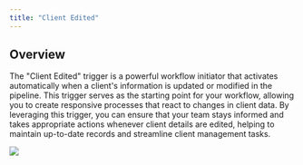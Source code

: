 ```yaml
---
title: "Client Edited"
---
```


## Overview

The "Client Edited" trigger is a powerful workflow initiator that activates automatically when a client's information is updated or modified in the pipeline. This trigger serves as the starting point for your workflow, allowing you to create responsive processes that react to changes in client data. By leveraging this trigger, you can ensure that your team stays informed and takes appropriate actions whenever client details are edited, helping to maintain up-to-date records and streamline client management tasks.

![](/images/workflows/client_edited001.png)